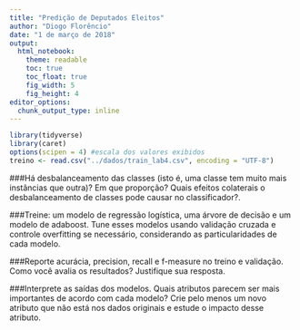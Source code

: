 ```yaml
---
title: "Predição de Deputados Eleitos"
author: "Diogo Florêncio"
date: "1 de março de 2018"
output:
  html_notebook:
    theme: readable 
    toc: true
    toc_float: true
    fig_width: 5
    fig_height: 4
editor_options: 
  chunk_output_type: inline
---
```


```r
library(tidyverse)
library(caret)
options(scipen = 4) #escala dos valores exibidos
treino <- read.csv("../dados/train_lab4.csv", encoding = "UTF-8")
```

###Há desbalanceamento das classes (isto é, uma classe tem muito mais instâncias que outra)? Em que proporção? Quais efeitos colaterais o desbalanceamento de classes pode causar no classificador?.

###Treine: um modelo de regressão logística, uma árvore de decisão e um modelo de adaboost. Tune esses modelos usando validação cruzada e controle overfitting se necessário, considerando as particularidades de cada modelo.

###Reporte acurácia, precision, recall e f-measure no treino e validação. Como você avalia os resultados? Justifique sua resposta.

###Interprete as saídas dos modelos. Quais atributos parecem ser mais importantes de acordo com cada modelo? Crie pelo menos um novo atributo que não está nos dados originais e estude o impacto desse atributo.
